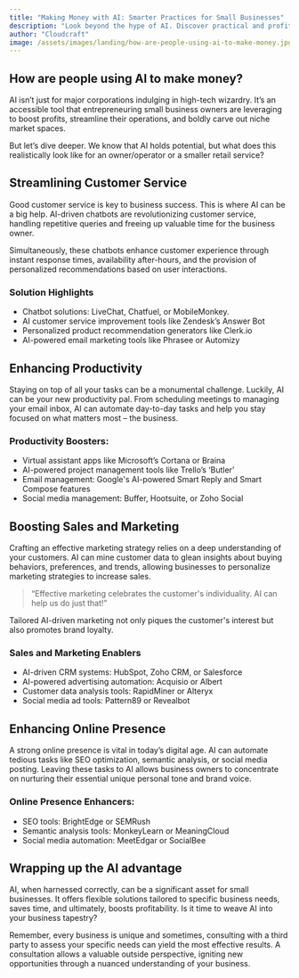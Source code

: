 ```yaml
---
title: "Making Money with AI: Smarter Practices for Small Businesses"
description: "Look beyond the hype of AI. Discover practical and profitable ways small businesses are using AI today."
author: "Cloudcraft"
image: /assets/images/landing/how-are-people-using-ai-to-make-money.jpg
---
```


## How are people using AI to make money?

AI isn’t just for major corporations indulging in high-tech wizardry. It’s an accessible tool that entrepreneuring small business owners are leveraging to boost profits, streamline their operations, and boldly carve out niche market spaces.

But let’s dive deeper. We know that AI holds potential, but what does this realistically look like for an owner/operator or a smaller retail service?

<ServicesBlurb />

## Streamlining Customer Service

Good customer service is key to business success. This is where AI can be a big help. AI-driven chatbots are revolutionizing customer service, handling repetitive queries and freeing up valuable time for the business owner.

Simultaneously, these chatbots enhance customer experience through instant response times, availability after-hours, and the provision of personalized recommendations based on user interactions.

### Solution Highlights

 * Chatbot solutions: LiveChat, Chatfuel, or MobileMonkey.
 * AI customer service improvement tools like Zendesk’s Answer Bot
 * Personalized product recommendation generators like Clerk.io
 * AI-powered email marketing tools like Phrasee or Automizy

## Enhancing Productivity

Staying on top of all your tasks can be a monumental challenge. Luckily, AI can be your new productivity pal. From scheduling meetings to managing your email inbox, AI can automate day-to-day tasks and help you stay focused on what matters most – the business.

### Productivity Boosters:

 * Virtual assistant apps like Microsoft’s Cortana or Braina
 * AI-powered project management tools like Trello’s ‘Butler’
 * Email management: Google's AI-powered Smart Reply and Smart Compose features
 * Social media management: Buffer, Hootsuite, or Zoho Social

<GetStartedBlurb />

## Boosting Sales and Marketing 

Crafting an effective marketing strategy relies on a deep understanding of your customers. AI can mine customer data to glean insights about buying behaviors, preferences, and trends, allowing businesses to personalize marketing strategies to increase sales.

<blockquote>“Effective marketing celebrates the customer's individuality. AI can help us do just that!”</blockquote>

Tailored AI-driven marketing not only piques the customer's interest but also promotes brand loyalty.

### Sales and Marketing Enablers

 * AI-driven CRM systems: HubSpot, Zoho CRM, or Salesforce
 * AI-powered advertising automation: Acquisio or Albert
 * Customer data analysis tools: RapidMiner or Alteryx
 * Social media ad tools: Pattern89 or Revealbot

## Enhancing Online Presence 

A strong online presence is vital in today’s digital age. AI can automate tedious tasks like SEO optimization, semantic analysis, or social media posting. Leaving these tasks to AI allows business owners to concentrate on nurturing their essential unique personal tone and brand voice.

### Online Presence Enhancers:

 * SEO tools: BrightEdge or SEMRush
 * Semantic analysis tools: MonkeyLearn or MeaningCloud
 * Social media automation: MeetEdgar or SocialBee

## Wrapping up the AI advantage

AI, when harnessed correctly, can be a significant asset for small businesses. It offers flexible solutions tailored to specific business needs, saves time, and ultimately, boosts profitability. Is it time to weave AI into your business tapestry?

Remember, every business is unique and sometimes, consulting with a third party to assess your specific needs can yield the most effective results. A consultation allows a valuable outside perspective, igniting new opportunities through a nuanced understanding of your business.